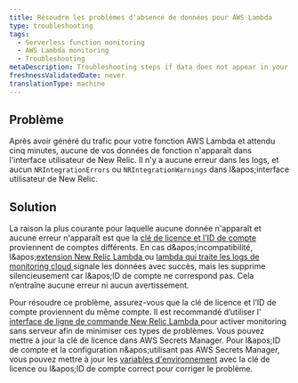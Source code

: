 ```yaml
---
title: Résoudre les problèmes d'absence de données pour AWS Lambda
type: troubleshooting
tags:
  - Serverless function monitoring
  - AWS Lambda monitoring
  - Troubleshooting
metaDescription: Troubleshooting steps if data does not appear in your app for AWS Lambda.
freshnessValidatedDate: never
translationType: machine
---
```


## Problème

Après avoir généré du trafic pour votre fonction AWS Lambda et attendu cinq minutes, aucune de vos données de fonction n'apparaît dans l'interface utilisateur de New Relic. Il n'y a aucune erreur dans les logs, et aucun `NRIntegrationErrors` ou `NRIntegrationWarnings` dans l&amp;apos;interface utilisateur de New Relic.

## Solution

La raison la plus courante pour laquelle aucune donnée n'apparaît et aucune erreur n'apparaît est que la [clé de licence et l'ID de compte](/docs/serverless-function-monitoring/aws-lambda-monitoring/enable-lambda-monitoring/account-linking/) proviennent de comptes différents. En cas d&amp;apos;incompatibilité, l&amp;apos;[extension New Relic Lambda ](https://github.com/newrelic/newrelic-lambda-extension)ou [lambda qui traite les logs de monitoring cloud ](/docs/infrastructure/amazon-integrations/connect/aws-metric-stream/)signale les données avec succès, mais les supprime silencieusement car l&amp;apos;ID de compte ne correspond pas. Cela n’entraîne aucune erreur ni aucun avertissement.

Pour résoudre ce problème, assurez-vous que la clé de licence et l’ID de compte proviennent du même compte. Il est recommandé d’utiliser l’ [interface de ligne de commande New Relic Lambda ](/docs/serverless-function-monitoring/aws-lambda-monitoring/enable-lambda-monitoring/account-linking/#rec)pour activer monitoring sans serveur afin de minimiser ces types de problèmes. Vous pouvez mettre à jour la clé de licence dans AWS Secrets Manager. Pour l&amp;apos;ID de compte et la configuration n&amp;apos;utilisant pas AWS Secrets Manager, vous pouvez mettre à jour les [variables d'environnement](/docs/serverless-function-monitoring/aws-lambda-monitoring/enable-lambda-monitoring/account-linking/#env-var) avec la clé de licence ou l&amp;apos;ID de compte correct pour corriger le problème.